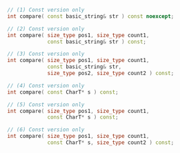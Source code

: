 ```cpp
// (1) Const version only
int compare( const basic_string& str ) const noexcept;

// (2) Const version only
int compare( size_type pos1, size_type count1,
			 const basic_string& str ) const;

// (3) Const version only
int compare( size_type pos1, size_type count1,
             const basic_string& str,
             size_type pos2, size_type count2 ) const;

// (4) Const version only
int compare( const CharT* s ) const;

// (5) Const version only
int compare( size_type pos1, size_type count1,
             const CharT* s ) const;

// (6) Const version only
int compare( size_type pos1, size_type count1,
             const CharT* s, size_type count2 ) const;
```
